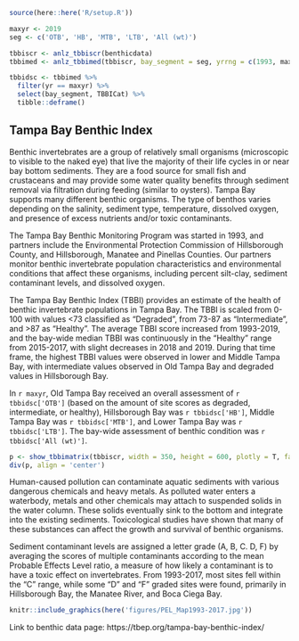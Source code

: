 <!-- # Clean Waters & Sediments -->

```r
source(here::here('R/setup.R'))

maxyr <- 2019
seg <- c('OTB', 'HB', 'MTB', 'LTB', 'All (wt)')

tbbiscr <- anlz_tbbiscr(benthicdata)
tbbimed <- anlz_tbbimed(tbbiscr, bay_segment = seg, yrrng = c(1993, maxyr))

tbbidsc <- tbbimed %>% 
  filter(yr == maxyr) %>% 
  select(bay_segment, TBBICat) %>% 
  tibble::deframe()
```

## Tampa Bay Benthic Index

Benthic invertebrates are a group of relatively small organisms (microscopic to visible to the naked eye) that live the majority of their life cycles in or near bay bottom sediments. They are a food source for small fish and crustaceans and may provide some water quality benefits through sediment removal via filtration during feeding (similar to oysters). Tampa Bay supports many different benthic organisms. The type of benthos varies depending on the salinity, sediment type, temperature, dissolved oxygen, and presence of excess nutrients and/or toxic contaminants. 

The Tampa Bay Benthic Monitoring Program was started in 1993, and partners include the Environmental Protection Commission of Hillsborough County, and Hillsborough, Manatee and Pinellas Counties. Our partners monitor benthic invertebrate population characteristics and environmental conditions that affect these organisms, including percent silt-clay, sediment contaminant levels, and dissolved oxygen.

The Tampa Bay Benthic Index (TBBI) provides an estimate of the health of benthic invertebrate populations in Tampa Bay. The TBBI is scaled from 0-100 with values <73 classified as "Degraded", from 73-87 as "Intermediate", and >87 as "Healthy".  The average TBBI score increased from 1993-2019, and the bay-wide median TBBI was continuously in the "Healthy" range from 2015-2017, with slight decreases in 2018 and 2019. During that time frame, the highest TBBI values were observed in lower and Middle Tampa Bay, with intermediate values observed in Old Tampa Bay and degraded values in Hillsborough Bay.

In `r maxyr`, Old Tampa Bay received an overall assessment of `r tbbidsc['OTB']` (based on the amount of site scores as degraded, intermediate, or healthy), Hillsborough Bay was `r tbbidsc['HB']`, Middle Tampa Bay was `r tbbidsc['MTB']`, and Lower Tampa Bay was `r tbbidsc['LTB']`.  The bay-wide assessment of benthic condition was `r tbbidsc['All (wt)']`.

```r
p <- show_tbbimatrix(tbbiscr, width = 350, height = 600, plotly = T, family = fml, bay_segment = seg)
div(p, align = 'center')
```

Human-caused pollution can contaminate aquatic sediments with various dangerous chemicals and heavy metals. As polluted water enters a waterbody, metals and other chemicals may attach to suspended solids in the water column. These solids eventually sink to the bottom and integrate into the existing sediments. Toxicological studies have shown that many of these substances can affect the growth and survival of benthic organisms.

Sediment contaminant levels are assigned a letter grade (A, B, C. D, F) by averaging the scores of multiple contaminants according to the mean Probable Effects Level ratio, a measure of how likely a contaminant is to have a toxic effect on invertebrates. From 1993-2017, most sites fell within the "C" range, while some "D" and "F" graded sites were found, primarily in Hillsborough Bay, the Manatee River, and Boca Ciega Bay. 

```r
knitr::include_graphics(here('figures/PEL_Map1993-2017.jpg'))
```

Link to benthic data page: https://tbep.org/tampa-bay-benthic-index/